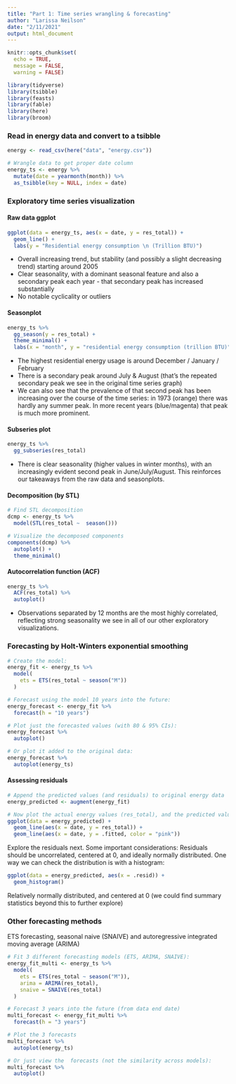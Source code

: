 ```yaml
---
title: "Part 1: Time series wrangling & forecasting"
author: "Larissa Neilson"
date: "2/11/2021"
output: html_document
---
```


```r
knitr::opts_chunk$set(
  echo = TRUE,
  message = FALSE,
  warning = FALSE)

library(tidyverse)
library(tsibble)
library(feasts)
library(fable)
library(here)
library(broom)
```

### Read in energy data and convert to a tsibble

```r
energy <- read_csv(here("data", "energy.csv"))

# Wrangle data to get proper date column
energy_ts <- energy %>% 
  mutate(date = yearmonth(month)) %>% 
  as_tsibble(key = NULL, index = date)
```

### Exploratory time series visualization

#### Raw data ggplot

```r
ggplot(data = energy_ts, aes(x = date, y = res_total)) +
  geom_line() +
  labs(y = "Residential energy consumption \n (Trillion BTU)")
```

- Overall increasing trend, but stability (and possibly a slight decreasing trend) starting around 2005
- Clear seasonality, with a dominant seasonal feature and also a secondary peak each year - that secondary peak has increased substantially
- No notable cyclicality or outliers

#### Seasonplot

```r
energy_ts %>% 
  gg_season(y = res_total) +
  theme_minimal() +
  labs(x = "month", y = "residential energy consumption (trillion BTU)")
```

- The highest residential energy usage is around December / January / February
- There is a secondary peak around July & August (that’s the repeated secondary peak we see in the original time series graph)
- We can also see that the prevalence of that second peak has been increasing over the course of the time series: in 1973 (orange) there was hardly any summer peak. In more recent years (blue/magenta) that peak is much more prominent.

#### Subseries plot

```r
energy_ts %>% 
  gg_subseries(res_total)
```

- There is clear seasonality (higher values in winter months), with an increasingly evident second peak in June/July/August. This reinforces our takeaways from the raw data and seasonplots.

#### Decomposition (by STL)

```r
# Find STL decomposition
dcmp <- energy_ts %>% 
  model(STL(res_total ~  season()))

# Visualize the decomposed components
components(dcmp) %>% 
  autoplot() +
  theme_minimal()
```

#### Autocorrelation function (ACF)

```r
energy_ts %>% 
  ACF(res_total) %>%
  autoplot()
```

- Observations separated by 12 months are the most highly correlated, reflecting strong seasonality we see in all of our other exploratory visualizations.

### Forecasting by Holt-Winters exponential smoothing

```r
# Create the model:
energy_fit <- energy_ts %>% 
  model(
    ets = ETS(res_total ~ season("M"))
  )

# Forecast using the model 10 years into the future:
energy_forecast <- energy_fit %>% 
  forecast(h = "10 years")

# Plot just the forecasted values (with 80 & 95% CIs):
energy_forecast %>% 
  autoplot()

# Or plot it added to the original data:
energy_forecast %>% 
  autoplot(energy_ts)
```   

#### Assessing residuals

```r
# Append the predicted values (and residuals) to original energy data
energy_predicted <- augment(energy_fit)

# Now plot the actual energy values (res_total), and the predicted values (stored as .fitted) atop them:
ggplot(data = energy_predicted) +
  geom_line(aes(x = date, y = res_total)) +
  geom_line(aes(x = date, y = .fitted, color = "pink"))
```

Explore the residuals  next.
Some important considerations: Residuals should be uncorrelated, centered at 0, and ideally normally distributed. One way we can check the distribution is with a histogram:

```r
ggplot(data = energy_predicted, aes(x = .resid)) +
  geom_histogram()
```

Relatively normally distributed, and centered at 0 (we could find summary statistics beyond this to further explore)

### Other forecasting methods

ETS forecasting, seasonal naive (SNAIVE) and autoregressive integrated moving average (ARIMA)

```r
# Fit 3 different forecasting models (ETS, ARIMA, SNAIVE):
energy_fit_multi <- energy_ts %>% 
  model(
    ets = ETS(res_total ~ season("M")),
    arima = ARIMA(res_total),
    snaive = SNAIVE(res_total)
  )

# Forecast 3 years into the future (from data end date)
multi_forecast <- energy_fit_multi %>% 
  forecast(h = "3 years")

# Plot the 3 forecasts
multi_forecast %>% 
  autoplot(energy_ts)

# Or just view the  forecasts (not the similarity across models):
multi_forecast %>% 
  autoplot()
```

